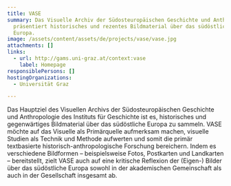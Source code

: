 ```yaml
---
title: VASE
summary: Das Visuelle Archiv der Südosteuropäischen Geschichte und Anthropologie
  präsentiert historisches und rezentes Bildmaterial über das südöstliche
  Europa.
image: /assets/content/assets/de/projects/vase/vase.jpg
attachments: []
links:
  - url: http://gams.uni-graz.at/context:vase
    label: Homepage
responsiblePersons: []
hostingOrganizations:
  - Universität Graz

---
```

Das Hauptziel des Visuellen Archivs der Südosteuropäischen Geschichte und Anthropologie des Instituts für Geschichte ist es, historisches und gegenwärtiges Bildmaterial über das südöstliche Europa zu sammeln. VASE möchte auf das Visuelle als Primärquelle aufmerksam machen, visuelle Studien als Technik und Methode aufwerten und somit die primär textbasierte historisch-anthropologische Forschung bereichern. Indem es verschiedene Bildformen – beispielsweise Fotos, Postkarten und Landkarten – bereitstellt, zielt VASE auch auf eine kritische Reflexion der (Eigen-) Bilder über das südöstliche Europa sowohl in der akademischen Gemeinschaft als auch in der Gesellschaft insgesamt ab.
